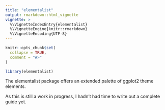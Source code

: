 ```yaml
---
title: "elementalist"
output: rmarkdown::html_vignette
vignette: >
  %\VignetteIndexEntry{elementalist}
  %\VignetteEngine{knitr::rmarkdown}
  %\VignetteEncoding{UTF-8}
---
```


```r
knitr::opts_chunk$set(
  collapse = TRUE,
  comment = "#>"
)
```

```r
library(elementalist)
```

The elementalist package offers an extended palette of ggplot2 theme elements.

As this is still a work in progress, I hadn't had time to write out a complete guide yet.
